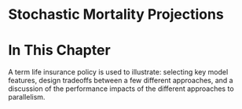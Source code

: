 # Stochastic Mortality Projections

# In This Chapter

A term life insurance policy is used to illustrate: selecting key model features, design tradeoffs between a few different approaches, and a discussion of the performance impacts of the different approaches to parallelism.